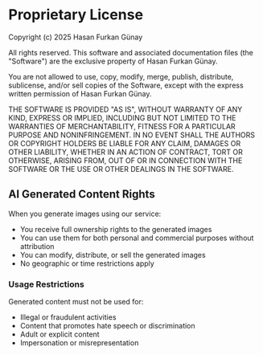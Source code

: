 # Proprietary License

Copyright (c) 2025 Hasan Furkan Günay

All rights reserved. This software and associated documentation files (the "Software") are the exclusive property of Hasan Furkan Günay.

You are not allowed to use, copy, modify, merge, publish, distribute, sublicense, and/or sell copies of the Software, except with the express written permission of Hasan Furkan Günay.

THE SOFTWARE IS PROVIDED "AS IS", WITHOUT WARRANTY OF ANY KIND, EXPRESS OR IMPLIED, INCLUDING BUT NOT LIMITED TO THE WARRANTIES OF MERCHANTABILITY, FITNESS FOR A PARTICULAR PURPOSE AND NONINFRINGEMENT. 
IN NO EVENT SHALL THE AUTHORS OR COPYRIGHT HOLDERS BE LIABLE FOR ANY CLAIM, DAMAGES OR OTHER LIABILITY, WHETHER IN AN ACTION OF CONTRACT, TORT OR OTHERWISE, ARISING FROM, 
OUT OF OR IN CONNECTION WITH THE SOFTWARE OR THE USE OR OTHER DEALINGS IN THE SOFTWARE.

## AI Generated Content Rights

When you generate images using our service:

- You receive full ownership rights to the generated images
- You can use them for both personal and commercial purposes without attribution
- You can modify, distribute, or sell the generated images
- No geographic or time restrictions apply

### Usage Restrictions

Generated content must not be used for:
- Illegal or fraudulent activities
- Content that promotes hate speech or discrimination
- Adult or explicit content
- Impersonation or misrepresentation